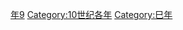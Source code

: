 {{Catnav|頁面分類|历史|歷史時代|年|10世纪各年}}

{{catmore}}

[[Category:900年代|年9]]
[[Category:10世纪各年|Category:10世纪各年]]
[[Category:巳年|Category:巳年]]